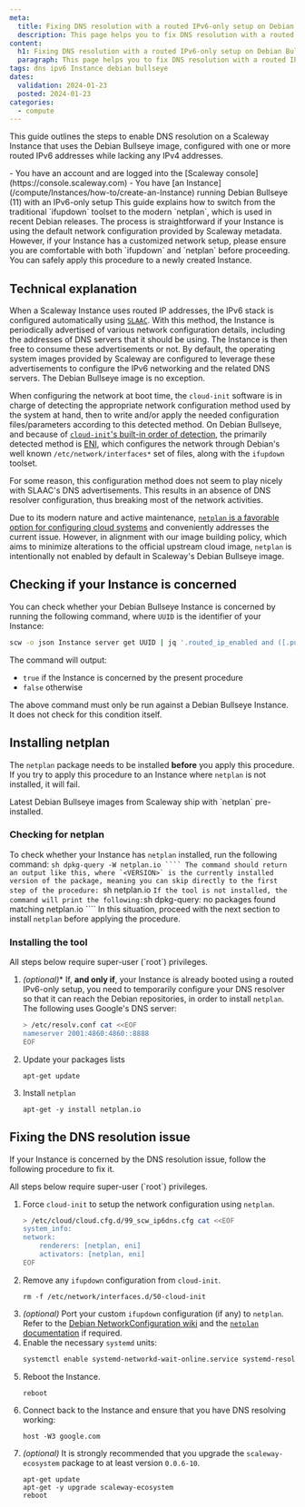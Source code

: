 ```yaml
---
meta:
  title: Fixing DNS resolution with a routed IPv6-only setup on Debian Bullseye
  description: This page helps you to fix DNS resolution with a routed IPv6-only setup on Debian Bullseye
content:
  h1: Fixing DNS resolution with a routed IPv6-only setup on Debian Bullseye
  paragraph: This page helps you to fix DNS resolution with a routed IPv6-only setup on Debian Bullseye
tags: dns ipv6 Instance debian bullseye
dates:
  validation: 2024-01-23
  posted: 2024-01-23
categories:
  - compute
---
```


This guide outlines the steps to enable DNS resolution on a Scaleway Instance that uses the Debian Bullseye image, configured with one or more routed IPv6 addresses while lacking any IPv4 addresses.

<Message type="requirement">
  - You have an account and are logged into the [Scaleway console](https://console.scaleway.com)
  - You have [an Instance](/compute/Instances/how-to/create-an-Instance) running Debian Bullseye (11) with an IPv6-only setup
</Message>

<Message type="important">
    This guide explains how to switch from the traditional `ifupdown` toolset to the modern `netplan`, which is used in recent Debian releases. The process is straightforward if your Instance is using the default network configuration provided by Scaleway metadata. 
    However, if your Instance has a customized network setup, please ensure you are comfortable with both `ifupdown` and `netplan` before proceeding. You can safely apply this procedure to a newly created Instance.
</Message>

## Technical explanation

When a Scaleway Instance uses routed IP addresses, the IPv6 stack is configured automatically using [`SLAAC`](https://datatracker.ietf.org/doc/html/rfc4862). With this method, the Instance is periodically advertised of various network configuration details, including the addresses of DNS servers that it should be using. The Instance is then free to consume these advertisements or not. By default, the operating system images provided by Scaleway are configured to leverage these advertisements to configure the IPv6 networking and the related DNS servers. The Debian Bullseye image is no exception.

When configuring the network at boot time, the `cloud-init` software is in charge of detecting the appropriate network configuration method used by the system at hand, then to write and/or apply the needed configuration files/parameters according to this detected method. On Debian Bullseye, and because of [`cloud-init`'s built-in order of detection](https://cloudinit.readthedocs.io/en/latest/reference/network-config.html#network-output-policy), the primarily detected method is [ENI](https://cloudinit.readthedocs.io/en/latest/reference/network-config-format-eni.html), which configures the network through Debian's well known `/etc/network/interfaces*` set of files, along with the `ifupdown` toolset.

For some reason, this configuration method does not seem to play nicely with SLAAC's DNS advertisements. This results in an absence of DNS resolver configuration, thus breaking most of the network activities.

Due to its modern nature and active maintenance, [`netplan` is a favorable option for configuring cloud systems](https://www.debian.org/doc/manuals/debian-reference/ch05.en.html#_the_modern_network_configuration_for_cloud) and conveniently addresses the current issue. However, in alignment with our image building policy, which aims to minimize alterations to the official upstream cloud image, `netplan` is intentionally not enabled by default in Scaleway's Debian Bullseye image.

## Checking if your Instance is concerned

You can check whether your Debian Bullseye Instance is concerned by running the following command, where `UUID` is the identifier of your Instance:

```sh
scw -o json Instance server get UUID | jq '.routed_ip_enabled and ([.public_ips[] | select(.family != "inet6")] == [])'
```

The command will output:

* `true` if the Instance is concerned by the present procedure
* `false` otherwise

<Message type="note">
    The above command must only be run against a Debian Bullseye Instance. It does not check for this condition itself.
</Message>

## Installing netplan

The `netplan` package needs to be installed **before** you apply this procedure. If you try to apply this procedure to an Instance where `netplan` is not installed, it will fail.

<Message type="tip">
    Latest Debian Bullseye images from Scaleway ship with `netplan` pre-installed.
</Message>

### Checking for netplan

To check whether your Instance has `netplan` installed, run the following command:
    ```sh
    dpkg-query -W netplan.io
    ````
The command should return an output like this, where `<VERSION>` is the currently installed version of the package, meaning you can skip directly to the first step of the procedure:
    ```sh
    netplan.io	<VERSION>
    ```
If the tool is not installed, the command will print the following:
    ```sh
    dpkg-query: no packages found matching netplan.io
    ````
In this situation, proceed with the next section to install `netplan` before applying the procedure.

### Installing the tool

<Message type="note">
    All steps below require super-user (`root`) privileges.
</Message>

1. *(optional)** If, **and only if**,  your Instance is already booted using a routed IPv6-only setup, you need to temporarily configure your DNS resolver so that it can reach the Debian repositories, in order to install `netplan`. The following uses Google's DNS server:
    ```sh
    > /etc/resolv.conf cat <<EOF
    nameserver 2001:4860:4860::8888
    EOF
    ```

2. Update your packages lists
    ```
    apt-get update
    ```
3. Install `netplan`
    ```
    apt-get -y install netplan.io
    ```

## Fixing the DNS resolution issue

If your Instance is concerned by the DNS resolution issue, follow the following procedure to fix it.

<Message type="note">
    All steps below require super-user (`root`) privileges.
</Message>

1. Force `cloud-init` to setup the network configuration using `netplan`.
    ```sh
    > /etc/cloud/cloud.cfg.d/99_scw_ip6dns.cfg cat <<EOF
    system_info:
    network:
        renderers: [netplan, eni]
        activators: [netplan, eni]
    EOF
    ```
2. Remove any `ifupdown` configuration from `cloud-init`.
    ```
    rm -f /etc/network/interfaces.d/50-cloud-init
    ```
3. *(optional)* Port your custom `ifupdown` configuration (if any) to `netplan`.
    <Message type="tip">
        Refer to the [Debian NetworkConfiguration wiki](https://wiki.debian.org/NetworkConfiguration) and the [`netplan` documentation](https://netplan.readthedocs.io/en/stable/) if required.
    </Message>
4. Enable the necessary `systemd` units:
    ```sh
    systemctl enable systemd-networkd-wait-online.service systemd-resolved.service
    ```
5. Reboot the Instance.
    ```
    reboot
    ```
6. Connect back to the Instance and ensure that you have DNS resolving working:
    ```
    host -W3 google.com
    ```
7. *(optional)* It is strongly recommended that you upgrade the `scaleway-ecosystem` package to at least version `0.0.6-10`.
    ```
    apt-get update
    apt-get -y upgrade scaleway-ecosystem
    reboot
    ```